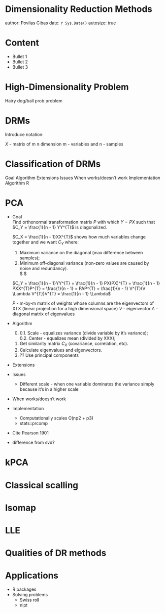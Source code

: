 Dimensionality Reduction Methods
========================================================
author: Povilas Gibas
date: `r Sys.Date()`
autosize: true

Content
========================================================

- Bullet 1
- Bullet 2
- Bullet 3

High-Dimensionality Problem
========================================================

Hairy dog/ball prob problem

DRMs
========================================================

Introduce notation

$X$ - matrix of m n dimension m - variables and n - samples

Classification of DRMs
========================================================

Goal
Algorithm
Extensions
Issues
When works/doesn't work
Implementation
  Algorithm
  R

PCA
========================================================
<!--
  Variance shows how much variables change together:
    sigma = E ((xi - xmean)^2 / (n - 1))
  The rows of P are the principal components of X
  PCA tries to de-correlate the original data by finding directions in which variance in maximized (or minimized for off-diagonal)
  V %*% t(V) makes an identity matrix, this V %*% t(V) %*% lambda %*% V %*% t(V) just returns lambda (eigenvalues) 
-->   

- Goal    
  Find orthonormal transformation matrix $P$ with which $Y = PX$ such that $C_Y = \frac{1}{n - 1} YY^{T}$ is diagonalized.   

  $C_X = \frac{1}{n - 1}XX^{T}$ shows how much variables change together and we want $C_Y$ where:
    1. Maximum variance on the diagonal (max difference between samples);
    2. Minimum off-diagonal variance (non-zero values are caused by noise and redundancy).   
    $ $

  $C_Y = \frac{1}{n - 1}YY^{T} = \frac{1}{n - 1} PX(PX)^{T} = \frac{1}{n - 1} PXX^{T}P^{T} = \frac{1}{n - 1} = PAP^{T} = \frac{1}{n - 1} V^{T}(V \Lambda V^{T})V^{T} = \frac{1}{n - 1} \Lambda$

  $P$ - m-by-m matrix of weights whose columns are the eigenvectors of XTX (linear projection for a high dimensional space)
  $V$ - eigenvector
  $\Lambda$ - diagonal matrix of eigenvalues

- Algorithm
  0.
    0.1. Scale - equalizes variance (divide variable by it's variance);  
    0.2. Center - equalizes mean (divided by XXX);
  1. Get similarity matrix $C_X$ (covariance, correlation, etc).  
  2. Calculate eigenvalues and eigenvectors.  
  3. ?? Use principal components

- Extensions
- Issues
  - Different scale - when one variable dominates the variance simply because it's in a higher scale
- When works/doesn't work
- Implementation
  - Computationally scales O(np2 + p3)
  - stats::prcomp

- Cite Pearson 1901
- difference from svd?

kPCA
========================================================

Classical scalling
========================================================

Isomap
========================================================

LLE
========================================================

Qualities of DR methods
========================================================

Applications
========================================================

- R packages
- Solving problems
  - Swiss roll
  - nipt
